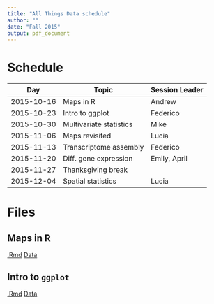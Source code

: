 ```yaml
---
title: "All Things Data schedule"
author: ""
date: "Fall 2015"
output: pdf_document
---
```

# Schedule

Day           | Topic                   | Session Leader  | 
------------- | ----------------------- | --------------- |
2015-10-16    | Maps in R               | Andrew          | 
2015-10-23    | Intro to ggplot         | Federico        |
2015-10-30    | Multivariate statistics | Mike            |
2015-11-06    | Maps revisited          | Lucia           |
2015-11-13    | Transcriptome assembly  | Federico        |
2015-11-20    | Diff. gene expression   | Emily, April    |
2015-11-27    | Thanksgiving break      |
2015-12-04    | Spatial statistics      | Lucia

# Files  
## Maps in R
[.Rmd](https://raw.githubusercontent.com/adnguyen/adnguyen.github.io/master/assets/Yai_map_precip.Rmd)
[Data](https://raw.githubusercontent.com/adnguyen/adnguyen.github.io/master/assets/Coordinates_Sites.csv)  

## Intro to `ggplot`
[.Rmd](https://raw.githubusercontent.com/flopezo/atd/master/intro_to_ggplot.Rmd) [Data](https://raw.githubusercontent.com/flopezo/atd/master/Tibbets_et_al_2015_data.csv)

